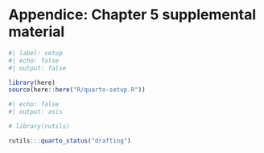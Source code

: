 # Appendice: Chapter 5 supplemental material

```r
#| label: setup
#| echo: false
#| output: false

library(here)
source(here::here("R/quarto-setup.R"))
```

```r
#| echo: false
#| output: asis

# library(rutils)

rutils:::quarto_status("drafting")
```
